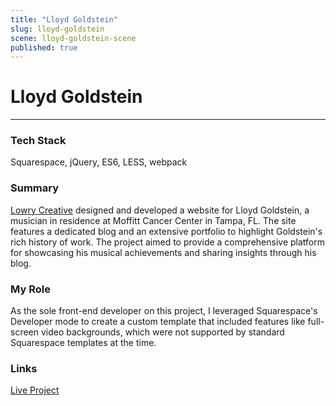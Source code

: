 ```yaml
---
title: "Lloyd Goldstein"
slug: lloyd-goldstein
scene: lloyd-goldstein-scene
published: true
---
```


<div className="flex flex-col w-full h-fit gap-y-16">
<div className="flex flex-col w-full h-[calc(25vh-var(--header-height))] justify-end"></div>
<Container>

# Lloyd Goldstein

---

### Tech Stack

Squarespace, jQuery, ES6, LESS, webpack

</Container>
<Container>

### Summary

[Lowry Creative](https://lowrycreative.com) designed and developed a website for Lloyd Goldstein, a musician in residence at Moffitt Cancer Center in Tampa, FL. The site features a dedicated blog and an extensive portfolio to highlight Goldstein's rich history of work. The project aimed to provide a comprehensive platform for showcasing his musical achievements and sharing insights through his blog.

### My Role

As the sole front-end developer on this project, I leveraged Squarespace's Developer mode to create a custom template that included features like full-screen video backgrounds, which were not supported by standard Squarespace templates at the time.

### Links

[Live Project](https://www.lloydgoldstein.com/)

</Container>
</div>
